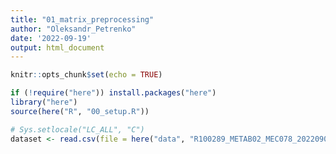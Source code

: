 ```yaml
---
title: "01_matrix_preprocessing"
author: "Oleksandr_Petrenko"
date: '2022-09-19'
output: html_document
---
```


```r
knitr::opts_chunk$set(echo = TRUE)
```

```r
if (!require("here")) install.packages("here")
library("here")
source(here("R", "00_setup.R"))

```

```r
# Sys.setlocale("LC_ALL", "C")
dataset <- read.csv(file = here("data", "R100289_METAB02_MEC078_20220901.csv"))


```

